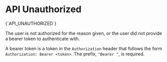 # API Unauthorized

<Summary>{`API_UNAUTHORIZED`}</Summary>

The user is not authorized for the reason given, or the user did not provide a bearer token to authenticate with.

A bearer token is a token in the `Authorization` header that follows the form `Authorization: Bearer <token>`. The prefix, `"Bearer "`, is required.

